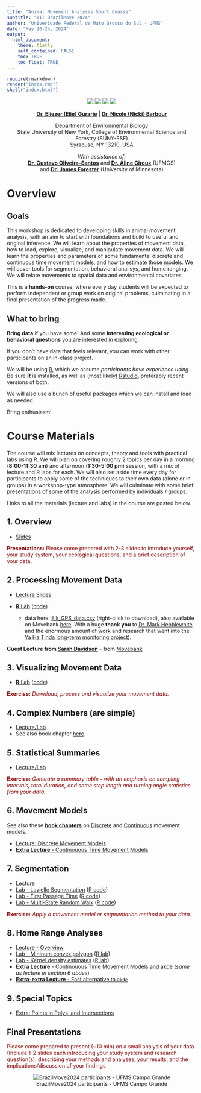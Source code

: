 ```yaml
---
title: "Animal Movement Analysis Short Course"
subtitle: "III BrazilMove 2024"
author: "Univeridade Federal de Mato Grosso do Sul - UFMS" 
date: "May 20-24, 2024"
output: 
  html_document:
    theme: flatly
    self_contained: FALSE
    toc: TRUE
    toc_float: TRUE
---
```


```r
require(rmarkdown)
render("index.rmd")
shell("index.html")
```


<center>

![](images/logo_ecomov_sem_fundo.webp)
![](images/CAPES print logo_editado.webp)
![](images/logo-original-fundo-claro.webp)
![](images/SUNY_ESF_logo.png)

**[Dr. Eliezer (Elie) Gurarie](mailto:egurarie@esf.edu) | [Dr. Nicole (Nicki) Barbour](mailto:barbour@esf.edu)**

Department of Environmental Biology <br>
State University of New York, College of Environmental Science and Forestry (SUNY-ESF) <br>
Syracuse, NY 13210, USA

*With assistance of:*<br>  **[Dr. Gustavo Oliveira-Santos](https://ensino.ufms.br/docentes?page=44)** and **[Dr. Aline Giroux](https://www.researchgate.net/profile/Aline-Giroux)** (UFMGS)<br> and **[Dr. James Forester](https://fwcb.cfans.umn.edu/people/james-forester)** (University of Minnesota)

</center>

# Overview

## Goals

This workshop is dedicated to developing skills in animal movement analysis, with an aim to start with foundations and build to useful and original inference.  We will learn about the properties of movement data, how to load, explore, visualize, and manipulate movement data.  We will learn the  properties and parameters of some fundamental discrete and continuous time movement models, and how to estimate those models.  We will cover tools for segmentation, behavioral analisys, and home ranging. We will relate movements to spatial data and environmental covariates.

This is a **hands-on** course, where every day students will be expected to perform independent or group work on original problems, culminating in a final presentation of the progress made.  

## What to bring

**Bring data** if you have some!  And some **interesting ecological or behavioral questions** you are interested in exploring.  

If you don't have data that feels relevant, you can work with other participants on an in-class project.

We will be using [R](https://cran.r-project.org/), which we assume *participants have experience using*.  Be sure **R** is installed, as well as (most likely) [Rstudio](https://posit.co/download/rstudio-desktop/), preferably recent versions of both.  

We will also use a bunch of useful packages which we can install and load as needed.  

Bring enthusiasm! 

# Course Materials

The course will mix lectures on concepts, theory and tools with practical labs using R. We will plan on covering roughly 2 topics per day in a morning (**8:00-11:30 am**) and afternoon (**1:30-5:00 pm**) session, with a mix of lecture and R labs for each.  We will also set aside time every day for participants to apply some of the techniques to their own data (alone or in groups) in a workshop-type atmosphere.  We will culminate with some brief presentations of some of the analysis performed by individuals / groups.  

Links to all the materials (lecture and labs) in the course are posted below. 

<!-- # Day 1: Monday, May 20 -->

## 1. Overview

- [Slides](Day1/01_Overview/Overview.html)

<font color = "darkred"> 
**Presentations:**  Please come prepared with 2-3 slides to introduce yourself, your study system, your ecological questions, and a brief description of your data. 
</font>

## 2. Processing Movement Data

- [Lecture Slides](Day1/02_ProcessingData/PreliminaryProcessing.html)

- [**R** Lab](Day1/02_ProcessingData/Lab1_DataProcessing.html) ([code](Day1/02_ProcessingData/Lab1_DataProcessing.R))
  - data here: [Elk_GPS_data.csv](data/Elk_GPS_data.csv) (right-click to download), also available on Movebank [here](https://www.movebank.org/cms/webapp?gwt_fragment=page=studies,path=study897981076).  With a huge **thank you** to [Dr. Mark Hebblewhite](https://www.umt.edu/ungulate-ecology-lab/) and the enormous amount of work and research that went into the [Ya Ha Tinda long-term monitoring project](https://www.umt.edu/yahatinda/)). 
  
**Guest Lecture from [Sarah Davidson](https://www.ab.mpg.de/person/98230/2736)** - from [Movebank](https://www.movebank.org/cms/movebank-main) 

## 3. Visualizing Movement Data

- [**R** Lab](Day1/03_SummariesVisualization/Lab02_SomeVisualizations.html) ([code](Day1/03_SummariesVisualization/Lab02_SomeVisualizations.R))


<font color = "darkred"> 
**Exercise:** *Download, process and visualize your movement data.*
</font>


## 4. Complex Numbers (are simple)

- [Lecture/Lab](Day2/04_ComplexNumbers/ComplexNumbers.html)
- See also book chapter [here](https://eligurarie.github.io/MovementEcologyBook/part2_data_and_manipulations/complex_numbers.html).  

## 5. Statistical Summaries

- [Lecture/Lab](Day2/05_StatisticalSummaries/Lab_StatisticalSummaries.html)

<font color = "darkred"> 
**Exercise:** *Generate a summary table - with an emphasis on sampling intervals, total duration, and some step length and turning angle statistics from your data.*
</font>

## 6. Movement Models

See also these [**book chapters**](https://eligurarie.github.io/MovementEcologyBook) on [Discrete](https://eligurarie.github.io/MovementEcologyBook/part4_movement_models/discrete_movement_models.html) and [Continuous](https://eligurarie.github.io/MovementEcologyBook/part4_movement_models/continuous_movement_models.html) movement models. 

- [Lecture: Discrete Movement Models](Day3/06_MovementModels/DiscreteMovementModels.html)
- [**Extra Lecture** - Continouous Time Movement Models](ExtraLectures/ContinuousMovementModels_PortoJofre.html)


## 7. Segmentation

- [Lecture](Day3/Segmentation/Segmentation.html)
- [Lab - Lavielle Segmentation](Day3/Segmentation/Lab_LavielleSegmentation.html) ([R code](Day3/Segmentation/Lab_LavielleSegmentation.R))
- [Lab - First Passage Time](Day3/Segmentation/Lab_FPT.html) ([R code](Day3/Segmentation/Lab_FPT.R))
- [Lab - Multi-State Random Walk](Day3/Segmentation/Lab_HMM.html) ([R code](Day3/Segmentation/Lab_HMM.R))

<font color = "darkred"> 
**Exercise:** *Apply a movement model or segmentation method to your data.*
</font>

## 8. Home Range Analyses

- [Lecture - Overview](Day4/HomerangeI.pdf) 
- [Lab - Mininum convex polygon](Day4/HomeRanges_MCP.html) ([R lab](Day4/HomeRanges_MCP.R))
- [Lab - Kernel density estimates](Day4/HomeRanges_KDE.html) ([R lab](Day4/HomeRanges_KDE.R))
- [**Extra Lecture** - Continouous Time Movement Models and akde](ExtraLectures/ContinuousMovementModels_PortoJofre.html) (*same as lecture in section 6 above*)
- [**Extra-extra Lecture** - Fast alternative to `akde`](ExtraLectures/AltKDE_presentation.html)

<!--
## Morning: **Resource Selection**

<font color = "darkred"> 
**Present:** results from the previous day 
</font>

- resource selection functions
- step-selection functions
-->


## 9. Special Topics

- [Extra: Points in Polys, and Intersections](Day5/IntersectingPointsAndPolygons.html)

## **Final Presentations**

<font color = "darkred">

Please come prepared to present (~10 min) on a small analysis of your data (Include 1-2 slides each introducing your study system and research question(s), describing your methods and analyses, your results, and the implications/discussion of your findings

</font>
 
<center>
![BrazilMove2024 participants - UFMS Campo Grande](images/todos_cropped.jpg)
</center>
